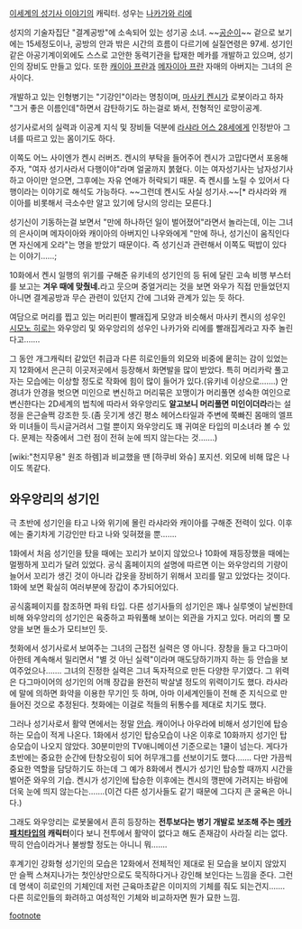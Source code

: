 [[이세계의 성기사 이야기]]의 캐릭터. 성우는 [[나카가와 리에]]

성지의 기술자집단 "결계공방"에 소속되어 있는 성기공 소녀. ~~[[공순이]]~~ 겉으로 보기에는 15세정도이나, 공방의 안과 밖은 시간의 흐름이 다르기에 실질연령은 97세. 성기인같은 아공기계이외에도 스스로 고안한 동력기관을 탑재한 메카를 개발하고 있으며, 성기인의 장비도 만들고 있다. 또한 [[캐이아 프란]]과 [[메자이아 프란]] 자매의 아버지는 그녀의 은사이다.

개발하고 있는 인형병기는 "기강인"이라는 명칭이며, [[마사키 켄시]]가 로봇이라고 하자 "그거 좋은 이름인데"하면서 감탄하기도 하는걸로 봐서, 전형적인 로망이공계.

성기사로서의 실력과 이공계 지식 및 장비들 덕분에 [[라샤라 어스 28세]]에게 인정받아 그녀를 따르고 있는 몸이기도 하다.

이쪽도 어느 사이엔가 켄시 러버즈. 켄시의 부탁을 들어주어 켄시가 고맙다면서 포옹해주자, "여자 성기사라서 다행이야"라며 얼굴까지 붉혔다. 이는 여자성기사는 남자성기사하고 아이만 얻으면, 그후에는 자유 연애가 허락되기 때문. 즉 켄시를 노릴 수 있어서 다행이라는 이야기로 해석도 가능하다. ~~그런데 켄시도 사실 성기사.~~[* 라샤라와 캐이아를 비롯해서 극소수만 알고 있기에 당시의 앙리는 모른다.]

성기신이 기동하는걸 보면서 "만에 하나하던 일이 벌어졌어"라면서 놀라는데, 이는 그녀의 은사이며 메자이아와 캐이아의 아버지인 나우와에게 "만에 하나, 성기신이 움직인다면 자신에게 오라"는 명을 받았기 때문이다. 즉 성기신과 관련해서 이쪽도 떡밥이 있다는 이야기……;

10화에서 켄시 일행의 위기를 구해준 유키네의 성기인의 등 뒤에 달린 고속 비행 부스터를 보고는 '''겨우 때에 맞췄네.'''라고 웃으며 중얼거리는 것을 보면 와우가 직접 만들었던지 아니면 결계공방과 무슨 관련이 있던지 간에 그녀와 관계가 있는 듯 하다.  

여담으로 머리를 찝고 있는 머리핀이 빨래집게 모양과 비슷해서 마사키 켄시의 성우인 [[시모노 히로]]는 와우앙리 및 와우앙리의 성우인 나카가와 리에를 빨래집게라고 자주 놀린다고…….

그 동안 개그캐릭터 같았던 취급과 다른 히로인들의 외모와 비중에 뭍히는 감이 있었는지 12화에서 은근히 이곳저곳에서 등장해서 화면발을 많이 받았다. 특히 머리카락 풀고 자는 모습에는 이상할 정도로 작화에 힘이 많이 들어가 있다.(유키네 이상으로…….) 안경녀가 안경을 벗으면 미인으로 변신하고 머리묶은 꼬맹이가 머리풀면 성숙한 여인으로 변신한다는 2D세계의 법칙에 따라서 와우앙리도 '''알고보니 머리풀면 미인이더라'''라는 설정을 은근슬쩍 강조한 듯.(좀 웃기게 생긴 평소 헤어스타일과 주변에 쭉빠진 몸매의 엘프와 미녀들이 득시글거려서 그럴 뿐이지 와우앙리도 꽤 귀여운 타입의 미소녀라 볼 수 있다. 문제는 작중에서 그런 점이 전혀 눈에 띄지 않는다는 것…….) 

[wiki:"천지무용" 원조 하렘]과 비교했을 땐 [하쿠비 와슈] 포지션. 외모에 비해 많은 나이도 똑같다.

== 와우앙리의 성기인 ==
극 초반에 성기인을 타고 나와 위기에 몰린 라샤라와 캐이아를 구해준 전력이 있다. 이후에는 줄기차게 기강인만 타고 나와 잊혀졌을 뿐…….

1화에서 처음 성기인을 탔을 때에는 꼬리가 보이지 않았으나 10화에 재등장했을 때에는 멀쩡하게 꼬리가 달려 있었다. 공식 홈페이지의 설명에 따르면 이는 와우앙리의 기량이 늘어서 꼬리가 생긴 것이 아니라 갑옷을 장비하기 위해서 꼬리를 말고 있었다는 것이다. 1화에 보면 확실히 여러부분에 장갑이 추가되어있다.   

공식홈페이지를 참조하면 파워 타입. 다른 성기사들의 성기인은 꽤나 실루엣이 날씬한데 비해 와우앙리의 성기인은 육중하고 파워풀해 보이는 외관을 가지고 있다. 머리의 뿔 모양을 보면 들소가 모티브인 듯.  

첫화에서 성기사로서 보여주는 그녀의 근접전 실력은 영 아니다. 장창을 들고 다그마이아한테 계속해서 밀리면서 "별 것 아닌 실력"이라며 매도당하기까지 하는 등 안습을 보여주었으나……. 그녀의 진정한 실력은 그녀 독자적으로 만든 다양한 무기였다. 그 위력은 다그마이어의 성기인의 어깨 장갑을 완전히 박살낼 정도의 위력이기도 했다. 라샤라에 말에 의하면 화약을 이용한 무기인 듯 하며, 아마 이세계인들이 전해 준 지식으로 만들어진 것으로 추정된다. 첫화에는 이걸로 적들의 뒤통수를 제대로 치기도 했다. 

그러나 성기사로서 활약 면에서는 정말 [[안습]]. 캐이어나 아우라에 비해서 성기인에 탑승하는 모습이 적게 나온다. 1화에서 성기인 탑승모습이 나온 이후로 10화까지 성기인 탑승모습이 나오지 않았다. 30분미만의 TV애니메이션 기준으로는 1쿨이 넘는다. 게다가 초반에는 중요한 순간에 탄창오링이 되어 허무개그를 선보이기도 했다……. 다만 가끔씩 중요한 역할을 담당하기도 하는데 그 예가 8화에서 켄시가 성기인 탑승할 때까지 시간을 벌어준 와우의 기습. 켄시가 성기인에 탑승한 이후에는 켄시의 깽판에 가려지는 바람에 더욱 눈에 띄지 않는다는…….(이건 다른 성기사들도 같기 때문에 그다지 큰 굴욕은 아니다.)

그래도 와우앙리는 로봇물에서 흔히 등장하는 '''전투보다는 병기 개발로 보조해 주는 [[메카패치]]타입의 캐릭터'''이다 보니 전투에서 활약이 없다고 해도 존재감이 사라질 리는 없다. 딱히 안습이라거나 불쌍할 정도는 아니니 뭐……. 

후계기인 강화형 성기인의 모습은 12화에서 전체적인 제대로 된 모습을 보이지 않았지만 슬쩍 스쳐지나가는 첫인상만으로도 묵직하다거나 강인해 보인다는 느낌을 준다. 
그런데 명색이 히로인의 기체인데 저런 근육마초같은 이미지의 기체를 줘도 되는건지……. 다른 히로인들의 화려하고 여성적인 기체와 비교하자면 뭔가 묘한 느낌.     

[[footnote]]
